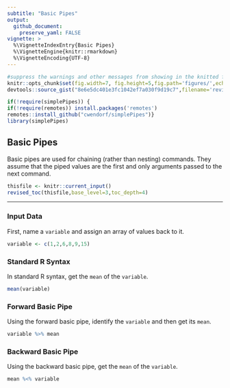 ```yaml
---
subtitle: "Basic Pipes"
output:
  github_document:
    preserve_yaml: FALSE
vignette: >
  %\VignetteIndexEntry{Basic Pipes}
  %\VignetteEngine{knitr::rmarkdown}
  %\VignetteEncoding{UTF-8}
---
```


```r
#suppress the warnings and other messages from showing in the knitted file.
knitr::opts_chunk$set(fig.width=7, fig.height=5,fig.path='figures/',echo=TRUE,warning=FALSE,message=FALSE)
devtools::source_gist("8e6e5dc401e3fc1042ef7a030f9d19c7",filename='revised_toc.R')
```

```r
if(!require(simplePipes)) {
if(!require(remotes)) install.packages('remotes')
remotes::install_github("cwendorf/simplePipes")}
library(simplePipes)
```

## Basic Pipes

Basic pipes are used for chaining (rather than nesting) commands. They assume that the piped values are the first and only arguments passed to the next command.

```r
thisfile <- knitr::current_input()
revised_toc(thisfile,base_level=3,toc_depth=4)
```

---

### Input Data

First, name a `variable` and assign an array of values back to it.

```r
variable <- c(1,2,6,8,9,15)
```

### Standard R Syntax

In standard R syntax, get the `mean` of the `variable`.

```r
mean(variable)
```

### Forward Basic Pipe

Using the forward basic pipe, identify the `variable` and then get its `mean`.

```r
variable %>% mean
```

### Backward Basic Pipe

Using the backward basic pipe, get the `mean` of the `variable`.

```r
mean %<% variable
```
